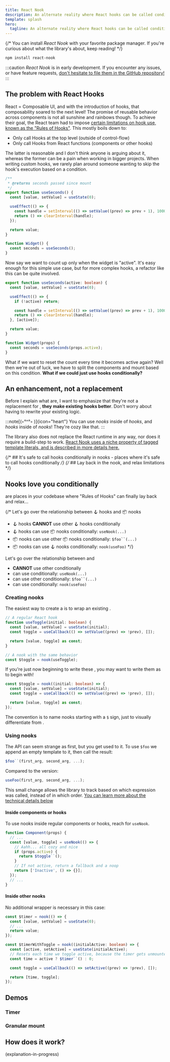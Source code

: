 ```yaml
---
title: React Nook
description: An alternate reality where React hooks can be called conditionally.
template: splash
hero:
  tagline: An alternate reality where React hooks can be called conditionally.
---
```



{/* You can install *React Nook* with your favorite package manager. If you're curious about what the library's about, keep reading! */}

```sh
npm install react-nook
```

:::caution
*React Nook* is in early development. If you encounter any issues, or have feature requests, [don't hesitate to file them in the GitHub repository!](https://github.com/iwoplaza/react-nook/issues)
:::


## The problem with React Hooks

React = Composable UI, and with the introduction of hooks, that composability soared to the next level! The promise of reusable behavior across components
is not all sunshine and rainbows though. To achieve their goal, the React team had to impose [certain limitations on hook use, known as the "Rules of Hooks"](https://react.dev/reference/rules/rules-of-hooks). This mostly boils down to:
- Only call Hooks at the top level (outside of control-flow)
- Only call Hooks from React functions (components or other hooks)

The latter is reasonable and I don't think anyone is arguing about it, whereas the former can be a pain when working in bigger projects.
When writing custom hooks, we rarely plan around someone wanting to skip the hook's execution based on a condition.

```ts
/**
 * @returns seconds passed since mount
 */
export function useSeconds() {
  const [value, setValue] = useState(0);

  useEffect(() => {
    const handle = setInterval(() => setValue((prev) => prev + 1), 1000);
    return () => clearInterval(handle);
  });

  return value;
}

function Widget() {
  const seconds = useSeconds();
}
```

Now say we want to count up only when the widget is "active". It's easy enough for this simple use case, but for more complex hooks, a refactor
like this can be quite involved.

```ts {1, 5, 9}
export function useSeconds(active: boolean) {
  const [value, setValue] = useState(0);

  useEffect(() => {
    if (!active) return;

    const handle = setInterval(() => setValue((prev) => prev + 1), 1000);
    return () => clearInterval(handle);
  }, [active]);

  return value;
}

function Widget(props) {
  const seconds = useSeconds(props.active);
}
```

What if we want to reset the count every time it becomes active again? Well then we're out of luck, we have to split the components and mount based
on this condition. **What if we could just use hooks conditionally?**

## An enhancement, not a replacement

Before I explain what <Nooks /> are, I want to emphasize that they're not a replacement for <Hooks />, **they make existing hooks better**.
Don't worry about having to rewrite your existing logic.

:::note[(◦°^°◦ )]{icon="heart"}
You can use *nooks* inside of *hooks*, and *hooks* inside of *nooks*! They're cozy like that.
:::

The library also does not replace the React runtime in any way, nor does it require a build-step to work. [React Nook uses a niche property
of tagged template literals, and is described in more details here.](#how-does-it-work)

{/* ## It's safe to call hooks conditionally in nooks - places where it's safe to call hooks conditionally */}
{/* ## Lay back in the nook, and relax limitations */}
## Nooks love you conditionally

<NNooks /> are places in your codebase where "Rules of Hooks" can finally lay back and relax...

{/* Let's go over the relationship between 🪝 hooks and 📦 nooks
- 🪝 hooks **CANNOT** use other 🪝 hooks conditionally
- 🪝 hooks can use 📦 nooks conditionally: `useNook(...)`
- 📦 nooks can use other 📦 nooks conditionally: `$foo``(...)`
- 📦 nooks can use 🪝 nooks conditionally: `nook(useFoo)` */}

Let's go over the relationship between <Hooks /> and <Nooks />
- <Hooks /> **CANNOT** use other <Hooks /> conditionally
- <Hooks /> can use <Nooks /> conditionally: `useNook(...)`
- <Nooks /> can use other <Nooks /> conditionally: `$foo``(...)`
- <Nooks /> can use <Hooks /> conditionally: `nook(useFoo)`

### Creating nooks
The easiest way to create a <Nook /> is to wrap an existing <Hook />.

```ts
// A regular React hook
function useToggle(initial: boolean) {
  const [value, setValue] = useState(initial);
  const toggle = useCallback(() => setValue((prev) => !prev), []);

  return [value, toggle] as const;
}

// A nook with the same behavior
const $toggle = nook(useToggle);
```

If you're just now beginning to write these <Hooks />, you may want to write them as <Nooks /> to begin with!

```ts
const $toggle = nook((initial: boolean) => {
  const [value, setValue] = useState(initial);
  const toggle = useCallback(() => setValue((prev) => !prev), []);

  return [value, toggle] as const;
});
```

The convention is to name nooks starting with a `$` sign, just to visually differentiate <Nooks /> from <Hooks />.

### Using nooks

The <Nooks /> API can seem strange as first, but you get used to it. To use `$foo` we append an empty template to it, then call the result:
```ts
$foo``(first_arg, second_arg, ...);
```
Compared to the <Hooks /> version:
```ts
useFoo(first_arg, second_arg, ...);
```

This small change allows the library to track based on which expression was called, instead of in which order.
[You can learn more about the technical details below](#how-does-it-work)

#### Inside components or hooks
To use nooks inside regular components or hooks, reach for `useNook`.

```ts
function Component(props) {
  // ...
  const [value, toggle] = useNook(() => {
    // Aahh... all cozy and nice
    if (props.active) {
      return $toggle``();
    }
    // If not active, return a fallback and a noop
    return ['Inactive', () => {}];
  });
  // ...
}
```

#### Inside other nooks

No additional wrapper is necessary in this case:
```ts
const $timer = nook(() => {
  const [value, setValue] = useState(0);
  // ...
  return value;
});

const $timerWithToggle = nook((initialActive: boolean) => {
  const [active, setActive] = useState(initialActive);
  // Resets each time we toggle active, because the timer gets unmounted
  const time = active ? $timer``() : 0;

  const toggle = useCallback(() => setActive((prev) => !prev), []);

  return [time, toggle];
});
```

## Demos

### Timer

<Timer />

### Granular mount

<GranularMount />

## How does it work?

(explanation-in-progress)
